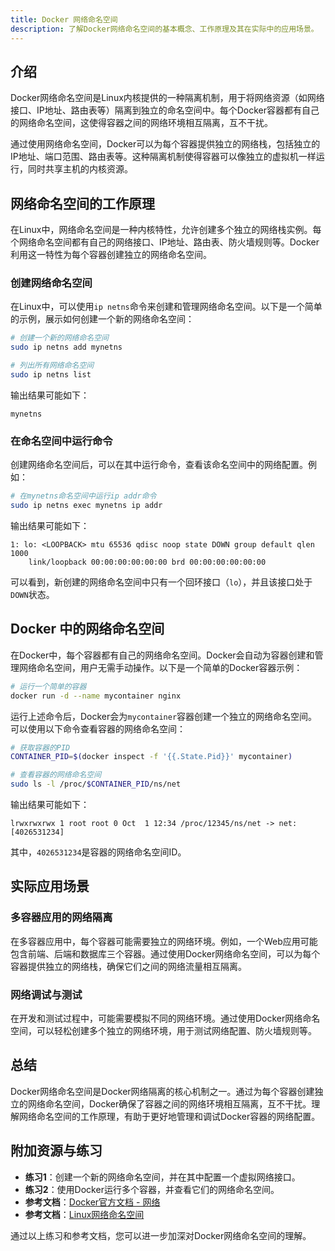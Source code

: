 ```yaml
---
title: Docker 网络命名空间
description: 了解Docker网络命名空间的基本概念、工作原理及其在实际中的应用场景。
---
```


## 介绍

Docker网络命名空间是Linux内核提供的一种隔离机制，用于将网络资源（如网络接口、IP地址、路由表等）隔离到独立的命名空间中。每个Docker容器都有自己的网络命名空间，这使得容器之间的网络环境相互隔离，互不干扰。

通过使用网络命名空间，Docker可以为每个容器提供独立的网络栈，包括独立的IP地址、端口范围、路由表等。这种隔离机制使得容器可以像独立的虚拟机一样运行，同时共享主机的内核资源。

## 网络命名空间的工作原理

在Linux中，网络命名空间是一种内核特性，允许创建多个独立的网络栈实例。每个网络命名空间都有自己的网络接口、IP地址、路由表、防火墙规则等。Docker利用这一特性为每个容器创建独立的网络命名空间。

### 创建网络命名空间

在Linux中，可以使用`ip netns`命令来创建和管理网络命名空间。以下是一个简单的示例，展示如何创建一个新的网络命名空间：

```bash
# 创建一个新的网络命名空间
sudo ip netns add mynetns

# 列出所有网络命名空间
sudo ip netns list
```

输出结果可能如下：

```
mynetns
```

### 在命名空间中运行命令

创建网络命名空间后，可以在其中运行命令，查看该命名空间中的网络配置。例如：

```bash
# 在mynetns命名空间中运行ip addr命令
sudo ip netns exec mynetns ip addr
```

输出结果可能如下：

```
1: lo: <LOOPBACK> mtu 65536 qdisc noop state DOWN group default qlen 1000
    link/loopback 00:00:00:00:00:00 brd 00:00:00:00:00:00
```

可以看到，新创建的网络命名空间中只有一个回环接口（`lo`），并且该接口处于`DOWN`状态。

## Docker 中的网络命名空间

在Docker中，每个容器都有自己的网络命名空间。Docker会自动为容器创建和管理网络命名空间，用户无需手动操作。以下是一个简单的Docker容器示例：

```bash
# 运行一个简单的容器
docker run -d --name mycontainer nginx
```

运行上述命令后，Docker会为`mycontainer`容器创建一个独立的网络命名空间。可以使用以下命令查看容器的网络命名空间：

```bash
# 获取容器的PID
CONTAINER_PID=$(docker inspect -f '{{.State.Pid}}' mycontainer)

# 查看容器的网络命名空间
sudo ls -l /proc/$CONTAINER_PID/ns/net
```

输出结果可能如下：

```
lrwxrwxrwx 1 root root 0 Oct  1 12:34 /proc/12345/ns/net -> net:[4026531234]
```

其中，`4026531234`是容器的网络命名空间ID。

## 实际应用场景

### 多容器应用的网络隔离

在多容器应用中，每个容器可能需要独立的网络环境。例如，一个Web应用可能包含前端、后端和数据库三个容器。通过使用Docker网络命名空间，可以为每个容器提供独立的网络栈，确保它们之间的网络流量相互隔离。

### 网络调试与测试

在开发和测试过程中，可能需要模拟不同的网络环境。通过使用Docker网络命名空间，可以轻松创建多个独立的网络环境，用于测试网络配置、防火墙规则等。

## 总结

Docker网络命名空间是Docker网络隔离的核心机制之一。通过为每个容器创建独立的网络命名空间，Docker确保了容器之间的网络环境相互隔离，互不干扰。理解网络命名空间的工作原理，有助于更好地管理和调试Docker容器的网络配置。

## 附加资源与练习

- **练习1**：创建一个新的网络命名空间，并在其中配置一个虚拟网络接口。
- **练习2**：使用Docker运行多个容器，并查看它们的网络命名空间。
- **参考文档**：[Docker官方文档 - 网络](https://docs.docker.com/network/)
- **参考文档**：[Linux网络命名空间](https://man7.org/linux/man-pages/man8/ip-netns.8.html)

通过以上练习和参考文档，您可以进一步加深对Docker网络命名空间的理解。